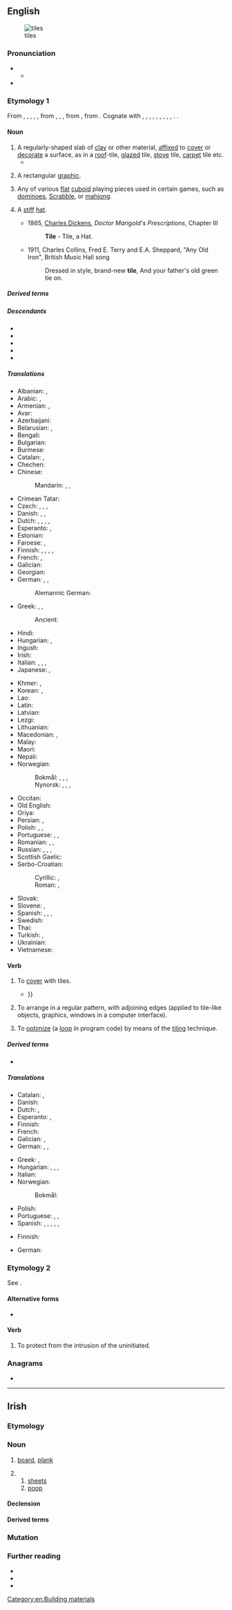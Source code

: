 ==English==
{{wikipedia|dab=tile (disambiguation)}}
{{wikipedia}}

[[File:A aesthetic tile.JPG|thumb|tiles]]

===Pronunciation===
* {{IPA|en|/taɪl/}}
** {{audio|en|LL-Q1860 (eng)-Vealhurl-tile.wav|Audio (UK)}}
* {{rhymes|en|aɪl}}

===Etymology 1===
{{PIE root|en|(s)teg}}
From {{inh|en|enm|tile}}, {{m|enm|tyle}}, {{m|enm|tigel}}, {{m|enm|tiȝel}}, {{m|enm|teȝele}}, from {{inh|en|ang|tieġle}}, {{m|ang|tiġle}}, {{m|ang|tiġele|t=tile; brick}}, from {{inh|en|gem-pro|*tigulǭ|t=tile}}, from {{der|en|la|tēgula}}. Cognate with {{cog|stq|Tichel|t=tile}}, {{cog|fy|teil}}, {{m|fy|tegel}}, {{m|fy|tichel|t=tile}}, {{cog|nl|tichel}}, {{m|nl|tegel|t=tile}}, {{cog|de|Ziegel|t=brick; tile}}, {{cog|da|tegl|t=brick}}, {{cog|sv|tegel|t=brick; tile}}, {{cog|is|tigl|t=tile; brick}}. {{doublet|en|tegula}}.

====Noun====
{{en-noun}}

# A regularly-shaped slab of [[clay]] or other material, [[affixed]] to [[cover]] or [[decorate]] a surface, as in a [[roof]]-tile, [[glazed]] tile, [[stove]] tile, [[carpet]] tile etc.
#* {{quote-book|en|year=1963|author={{w|Margery Allingham}}
|title={{w|The China Governess}}
|chapter=3|url=http://openlibrary.org/works/OL2004261W
|passage=Sepia Delft '''tiles''' surrounded the fireplace, their crudely drawn Biblical scenes in faded cyclamen blending with the pinkish pine, while above them, instead of a mantelshelf, there was an archway high enough to form a balcony with slender balusters and a tapestry-hung wall behind.}}
# {{lb|en|computing}} A rectangular [[graphic]].
#: {{ux|en|Each '''tile''' within Google Maps consists of 256 &times; 256 pixels.}}
#: {{ux|en|Sprites and '''tiles''' that are hidden in the prototype ROM file can be recovered.}}
# Any of various [[flat]] [[cuboid]] playing pieces used in certain games, such as [[dominoes]], [[Scrabble]], or [[mahjong]].
# {{lb|en|dated}} A [[stiff]] [[hat]].
#* 1865, [[Charles Dickens]], ''Doctor Marigold's Prescriptions'', Chapter III
#*: '''Tile''' - Tile, a Hat.
#* 1911, Charles Collins, Fred E. Terry and E.A. Sheppard, "Any Old Iron", British Music Hall song
#*: Dressed in style, brand-new '''tile''', And your father's old green tie on.

=====Derived terms=====
{{der4|en|field tile|glazed tile|out on the tiles|roof tile|tilework}}

=====Descendants=====
* {{desc|bn|টালি|bor=1}}
* {{desc|ja|タイル|tr=tairu|bor=1}}
* {{desc|ko|타일|bor=1}}
* {{desc|ne|टाइल|bor=1}}
* {{desc|or|ଟାଇଲ୍|bor=1}}

=====Translations=====
{{trans-top|mostly rectangular shaped sheet of ceramic or fired clay to cover surfaces}}
* Albanian: {{t+|sq|tjegull}}, {{t+|sq|pllakë}}
* Arabic: {{t|ar|قِرْمِيدَة|f}}, {{t|ar|قِرْمِيد}} {{qualifier|collective}}
* Armenian: {{t+|hy|կղմինդր}}, {{t+|hy|հախճասալ}}
* Avar: {{t|av|щегӏ}}
* Azerbaijani: {{t|az|kaşı}}
* Belarusian: {{t|be|ка́фля|f}}, {{t|be|плі́тка|f}}
* Bengali: {{t|bn|টালি}}
* Bulgarian: {{t+|bg|пло́чка|f}}
* Burmese: {{t+|my|အုတ်ကြွပ်}}
* Catalan: {{t+|ca|teula|f}}, {{t+|ca|rajola|f}}
* Chechen: {{t|ce|гериг}}
* Chinese:
*: Mandarin: {{t+|cmn|瓦|tr=wǎ}}, {{t+|cmn|磚瓦}}, {{t+|cmn|砖瓦|tr=zhuānwǎ}}
* Crimean Tatar: {{t|crh|kiramet}}
* Czech: {{t|cs|dlaždice|f}} {{qualifier|floor tile}}, {{t|cs|kachle|f}}, {{t|cs|obkladačka|f}} {{qualifier|wall tile}}, {{t+|cs|taška|f}} {{qualifier|roof tile}}
* Danish: {{t+|da|tegl|c|n}} {{qualifier|roof tile}}, {{t|da|klinke|c}} {{qualifier|floor tile}}, {{t|da|flise|c}} {{qualifier|wall tile}}
* Dutch: {{t+|nl|tegel|m}}, {{t+|nl|vloertegel|f}}, {{t|nl|muurtegel|m}}, {{t+|nl|pan|f}}, {{t+|nl|dakpan|f}}
* Esperanto: {{t|eo|kahelo}}, {{t|eo|tegolo}} {{qualifier|roof tile}}
* Estonian: {{t-needed|et}}
* Faroese: {{t|fo|flís|f}} {{qualifier|floor tile}}, {{t|fo|tigul|m}} {{qualifier|roof tile}}
* Finnish: {{t|fi|[[keraaminen]] [[laatta]]}}, {{t|fi|koristelaatta}}, {{t+|fi|kaakeli}}, {{t+|fi|tiili}}, {{t+|fi|laatta}}
* French: {{t|fr|[[carreau]] (de [[carrelage]])|m}}, {{t+|fr|tuile|f}}
* Galician: {{t+|gl|tella|f}}
* Georgian: {{t|ka|კრამიტი}}
* German: {{t+|de|Kachel|f}}, {{t+|de|Fliese|f}}, {{t+|de|Dachziegel|m}} {{qualifier|roof tile}}
*: Alemannic German: {{t|gsw|Chachele|f}}
* Greek: {{t+|el|πλακίδιο|n}}, {{t+|el|πλακάκι|n}}, {{t+|el|κεραμίδι|n}} {{qualifier|roof tile}}
*: Ancient: {{t|grc|κέραμος|m}}
* Hindi: {{t|hi|टाइल|f}}
* Hungarian: {{t+|hu|cserép}}, {{t+|hu|csempe}}
* Ingush: {{t|inh|гарг}}
* Irish: {{t|ga|tíl}}
* Italian: {{t+|it|piastrella|f}}, {{t+|it|mattonella|f}} {{qualifier|floor and wall tile}}, {{t+|it|tegola|f}}, {{t+|it|coppo|m}} {{qualifier|roof tile}}
* Japanese: {{t+|ja|タイル|tr=tairu}}, {{qualifier|roof tile}} {{t+|ja|瓦|tr=かわら, kawara}}
{{trans-mid}}
* Khmer: {{t+|km|ក្បឿង}}, {{t|km|ការ៉ូ}} {{qualifier|glazed}}
* Korean: {{t+|ko|타일}}, {{t|ko|기와}}
* Lao: {{t+|lo|ກະເບື້ອງ}}
* Latin: {{t|la|tēgula|f}}
* Latvian: {{t|lv|flīze|f}}
* Lezgi: {{t|lez|сахси}}
* Lithuanian: {{t-needed|lt}}
* Macedonian: {{t|mk|пло́чка|f}} {{qualifier|floor and wall tile}}, {{t|mk|ќера́мида|f}} {{qualifier|roof tile}}
* Malay: {{t|ms|jubin}}
* Maori: {{t|mi|tāpa }}
* Nepali: {{t|ne|टाइल}}
* Norwegian:
*: Bokmål: {{q|roof}} {{t|nb|takstein|m}}, {{t|nb|tegl|n}}, {{t+|nb|teglstein|m}}, {{q|elsewhere}} {{t|nb|flis|m|f}}
*: Nynorsk: {{q|roof}} {{t|nn|takstein|m}}, {{t|nn|tegl|n}}, {{t|nn|teglstein|m}}, {{q|elsewhere}} {{t|nn|flis|f}}
* Occitan: {{t+|oc|teule|m}}
* Old English: {{t|ang|tiġele|f}}
* Oriya: {{t|or|ଟାଇଲ୍}}
* Persian: {{t+|fa|کاشی|tr=kâši}}, {{t+|fa|سفال|tr=sofâl}}
* Polish: {{t+|pl|kafel|m}}, {{t+|pl|kafelek|m}}, {{t+|pl|fliza|f}}
* Portuguese: {{t+|pt|azulejo|m}} {{qualifier|glazed tile}}, {{t+|pt|ladrilho|m}}, {{t+|pt|telha|f}} {{qualifier|roof tile}}
* Romanian: {{t+|ro|țiglă|f}}, {{t+|ro|olan|n}}, {{t+|ro|placă|f}}
* Russian: {{t+|ru|пли́тка|f}}, {{qualifier|glazed tile}} {{t+|ru|ка́фель|m}}, {{qualifier|roof tile}} {{t+|ru|черепи́ца|f}}, {{t+|ru|плита́|f}} {{qualifier|larger}}
* Scottish Gaelic: {{t|gd|leacag|f}}
* Serbo-Croatian:
*: Cyrillic: {{t|sh|пло̏чица|f}}, {{t|sh|ка̑љ|m}}
*: Roman: {{t+|sh|plȍčica|f}}, {{t+|sh|kȃlj|m}}
* Slovak: {{t|sk|dlaždica|f}}
* Slovene: {{t|sl|ploščica|f}}, {{t+|sl|plošča|f}}
* Spanish: {{qualifier|glazed tile}} {{t+|es|azulejo|m}}, {{t+|es|alicatado|m}}, {{qualifier|floor tile}} {{t+|es|baldosa|f}}, {{qualifier|roof tile}} {{t+|es|teja|f}}
* Swedish: {{t+|sv|taktegel}}
* Thai: {{t+|th|กระเบื้อง}}
* Turkish: {{t+|tr|kiremit}}, {{t+|tr|karo}}
* Ukrainian: {{t|uk|пли́тка|f}}
* Vietnamese: {{t+|vi|ngói}}
{{trans-bottom}}

====Verb====
{{en-verb|tiles|tiling|tiled}}

# {{lb|en|transitive}} To [[cover]] with tiles.
#* {{quote-book|en|title=Walls and Ceilings|editor=Robert M. Jones|ISBN=0809434520|year=1980|publisher=Time-Life Books|page=38
|passage=Some professionals begin '''tiling''' a wall by setting a full tile in the most visually prominent corner {{...}}}}
#: {{ux|en|The handyman '''tiled''' the kitchen.}}
#: {{ux|en|White marble '''tiled''' the bathroom.}}
# {{lb|en|GUI}} To arrange in a regular pattern, with adjoining edges (applied to tile-like objects, graphics, windows in a computer interface).
# {{lb|en|comptheory}} To [[optimize]] (a [[loop]] in program code) by means of the [[tiling]] technique.

=====Derived terms=====
* {{l|en|tiler}}

=====Translations=====
{{trans-top|to cover with tiles}}
* Catalan: {{t+|ca|enrajolar}} {{q|floor}}, {{t+|ca|teular}} {{q|roof}}
* Danish: {{t|da|[[beklæde]] med [[fliser]]}} {{qualifier|wall tiles}}
* Dutch: {{t+|nl|tegelen}}, {{t+|nl|betegelen}}
* Esperanto: {{t|eo|kaheli}}, {{t|eo|tegoli}} {{qualifier|roof}}
* Finnish: {{t+|fi|laatoittaa}}
* French: {{t+|fr|tuiler}}
* Galician: {{t+|gl|tellar}}, {{t|gl|faiar}}
* German: {{t+check|de|kacheln}}, {{t+check|de|fliesen}}, {{t+check|de|decken}} {{q|roof}}
{{trans-mid}}
* Greek: {{t+|el|πλακοστρώνω}}, {{t|el|[[στρώνω]] [[με]] [[πλακάκια]]}}
* Hungarian: {{t+|hu|csempéz}}, {{t|hu|cserepez}}, {{t+|hu|burkol}}, {{t+|hu|befed}}
* Italian: {{t|it|piastrellare}}
* Norwegian:
*: Bokmål: {{t|nb|flislegge}}
* Polish: {{t|pl|kafelkować|impf}}
* Portuguese: {{t+|pt|azulejar}}, {{t+|pt|ladrilhar}}, {{t+|pt|telhar}}
* Spanish: {{t+|es|alicatar}}, {{t+|es|azulejar}}, {{t|es|[[poner]] [[azulejo]]s [[a]]}}, {{t+|es|embaldosar}}, {{t+|es|tejar}} {{q|roof}}, {{t+|es|embaldosinar}} {{qualifier|Colombia}}
{{trans-bottom}}

{{trans-top|computing: to arrange in regular pattern}}
* Finnish: {{t+|fi|tiilittää}}
{{trans-mid}}
* German: {{t+|de|parzellieren}}
{{trans-bottom}}

===Etymology 2===
See {{m|en|tiler|t=doorkeeper at a Masonic lodge}}.

====Alternative forms====
* {{alter|en|tyle}}

====Verb====
{{en-verb|til}}

# To protect from the intrusion of the uninitiated.
#: {{ux|en|to '''tile''' a Masonic lodge}}
#: {{ux|en|'''tile''' the door}}

===Anagrams===
* {{anagrams|en|a=eilt|-lite|IELT|Tiel|lite|teil|tiel}}

[[Category:en:Building materials]]

----

==Irish==

===Etymology===
{{rfe|ga}}

===Noun===
{{ga-noun|m|~|tilí}}

# {{lb|ga|nautical|literary}} [[board]], [[plank]] {{q|of boat}}
# {{lb|ga|nautical}}
## [[sheet]]s
## [[poop]]

====Declension====
{{ga-decl-m4|t|ile|ilí}}

====Derived terms====
{{der4
|ga|{{l|ga|tile ceathrún|t=quarter-deck}}
|{{l|ga|ráille tile|t=poop-rail}}
|{{l|ga|tile tosaigh|t=fore-sheet}}
|{{l|ga|tile deiridh|t=stern-sheet}}
}}

===Mutation===
{{ga-mut}}

===Further reading===
* {{R:ga:Ó Dónaill}}
* {{R:ga:EID}}
* {{R:ga:NEID}}